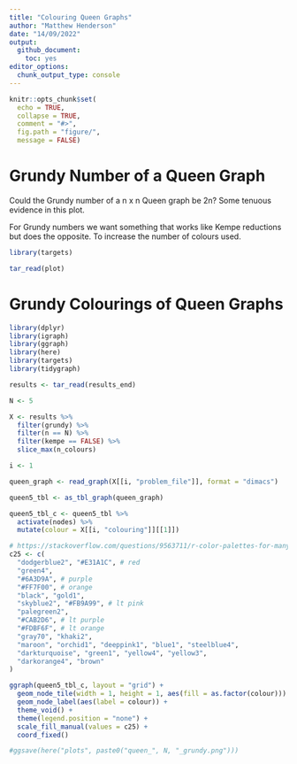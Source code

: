 ```yaml
---
title: "Colouring Queen Graphs"
author: "Matthew Henderson"
date: "14/09/2022"
output:
  github_document:
    toc: yes
editor_options: 
  chunk_output_type: console
---
```


```r
knitr::opts_chunk$set(
  echo = TRUE,
  collapse = TRUE,
  comment = "#>",
  fig.path = "figure/",
  message = FALSE)
```

# Grundy Number of a Queen Graph

Could the Grundy number of a n x n Queen graph be 2n?
Some tenuous evidence in this plot.

For Grundy numbers we want something that works like
Kempe reductions but does the opposite. To increase
the number of colours used.

```r
library(targets)

tar_read(plot)
```

# Grundy Colourings of Queen Graphs

```r
library(dplyr)
library(igraph)
library(ggraph)
library(here)
library(targets)
library(tidygraph)

results <- tar_read(results_end)

N <- 5

X <- results %>%
  filter(grundy) %>%
  filter(n == N) %>%
  filter(kempe == FALSE) %>%
  slice_max(n_colours)

i <- 1

queen_graph <- read_graph(X[[i, "problem_file"]], format = "dimacs")

queen5_tbl <- as_tbl_graph(queen_graph)

queen5_tbl_c <- queen5_tbl %>%
  activate(nodes) %>%
  mutate(colour = X[[i, "colouring"]][[1]])

# https://stackoverflow.com/questions/9563711/r-color-palettes-for-many-data-classes/41230685#41230685
c25 <- c(
  "dodgerblue2", "#E31A1C", # red
  "green4",
  "#6A3D9A", # purple
  "#FF7F00", # orange
  "black", "gold1",
  "skyblue2", "#FB9A99", # lt pink
  "palegreen2",
  "#CAB2D6", # lt purple
  "#FDBF6F", # lt orange
  "gray70", "khaki2",
  "maroon", "orchid1", "deeppink1", "blue1", "steelblue4",
  "darkturquoise", "green1", "yellow4", "yellow3",
  "darkorange4", "brown"
)

ggraph(queen5_tbl_c, layout = "grid") +
  geom_node_tile(width = 1, height = 1, aes(fill = as.factor(colour))) +
  geom_node_label(aes(label = colour)) +
  theme_void() +
  theme(legend.position = "none") +
  scale_fill_manual(values = c25) +
  coord_fixed()

#ggsave(here("plots", paste0("queen_", N, "_grundy.png")))
```
